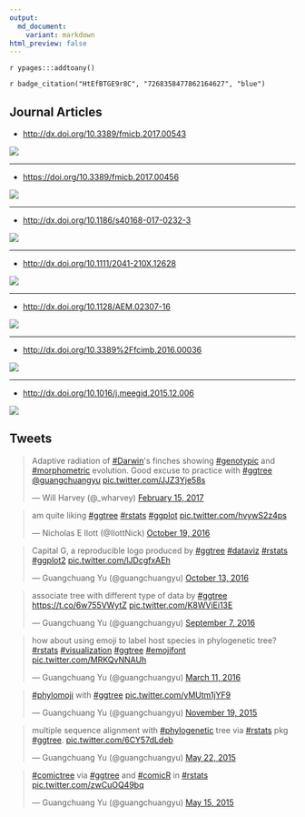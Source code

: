 ```yaml
---
output:
  md_document:
    variant: markdown
html_preview: false
---
```



`r ypages:::addtoany()`


<link rel="stylesheet" href="https://guangchuangyu.github.io/css/font-awesome.min.css">

`r badge_citation("HtEfBTGE9r8C", "7268358477862164627", "blue")`

<!-- citation:=HtEfBTGE9r8C:=7268358477862164627 -->


## <i class="fa fa-mortar-board"></i> Journal Articles

+ <http://dx.doi.org/10.3389/fmicb.2017.00543>

![](https://guangchuangyu.github.io/featured_img/ggtree/fmicb-08-00543-g0002.jpg)

----

+ <https://doi.org/10.3389/fmicb.2017.00456>

![](http://www.frontiersin.org/files/Articles/220056/fmicb-08-00456-HTML-r1/image_m/fmicb-08-00456-g002.jpg)

----

+ <http://dx.doi.org/10.1186/s40168-017-0232-3>

![](https://guangchuangyu.github.io/featured_img/ggtree/40168_2017_232_Fig2_HTML.gif)

----

+ <http://dx.doi.org/10.1111/2041-210X.12628>

![](https://guangchuangyu.github.io/featured_img/ggtree/C2mxyBuUcAEt391.jpg)

----

+ <http://dx.doi.org/10.1128/AEM.02307-16>

![](https://guangchuangyu.github.io/featured_img/ggtree/2017-01-21-115646_969x444_scrot.png)

----

+ <http://dx.doi.org/10.3389%2Ffcimb.2016.00036>

![](https://guangchuangyu.github.io/featured_img/ggtree/2016_fcimb-06-00036-g003.jpg)

----

+ <http://dx.doi.org/10.1016/j.meegid.2015.12.006>

![](https://guangchuangyu.github.io/featured_img/ggtree/2015_peiyu_1-s2.0-S1567134815300721-gr1.jpg)


## <i class="fa fa-twitter"></i> Tweets

<blockquote class="twitter-tweet" data-lang="en"><p lang="en" dir="ltr">Adaptive radiation of <a href="https://twitter.com/hashtag/Darwin?src=hash">#Darwin</a>&#39;s finches showing <a href="https://twitter.com/hashtag/genotypic?src=hash">#genotypic</a> and <a href="https://twitter.com/hashtag/morphometric?src=hash">#morphometric</a> evolution. Good excuse to practice with <a href="https://twitter.com/hashtag/ggtree?src=hash">#ggtree</a> <a href="https://twitter.com/guangchuangyu">@guangchuangyu</a> <a href="https://t.co/JJZ3Yje58s">pic.twitter.com/JJZ3Yje58s</a></p>&mdash; Will Harvey (@_wharvey) <a href="https://twitter.com/_wharvey/status/831952966701678592">February 15, 2017</a></blockquote>

<blockquote class="twitter-tweet" data-lang="en"><p lang="en" dir="ltr">am quite liking <a href="https://twitter.com/hashtag/ggtree?src=hash">#ggtree</a> <a href="https://twitter.com/hashtag/rstats?src=hash">#rstats</a> <a href="https://twitter.com/hashtag/ggplot?src=hash">#ggplot</a> <a href="https://t.co/hvywS2z4ps">pic.twitter.com/hvywS2z4ps</a></p>&mdash; Nicholas E Ilott (@IlottNick) <a href="https://twitter.com/IlottNick/status/788751417746059264">October 19, 2016</a></blockquote>

<blockquote class="twitter-tweet" data-lang="en"><p lang="es" dir="ltr">Capital G, a reproducible logo produced by <a href="https://twitter.com/hashtag/ggtree?src=hash">#ggtree</a> <a href="https://twitter.com/hashtag/dataviz?src=hash">#dataviz</a> <a href="https://twitter.com/hashtag/rstats?src=hash">#rstats</a> <a href="https://twitter.com/hashtag/ggplot2?src=hash">#ggplot2</a> <a href="https://t.co/lJDcgfxAEh">pic.twitter.com/lJDcgfxAEh</a></p>&mdash; Guangchuang Yu (@guangchuangyu) <a href="https://twitter.com/guangchuangyu/status/786429360823644160">October 13, 2016</a></blockquote>

<blockquote class="twitter-tweet" data-lang="en"><p lang="en" dir="ltr">associate tree with different type of data by <a href="https://twitter.com/hashtag/ggtree?src=hash">#ggtree</a> <a href="https://t.co/6w755VWytZ">https://t.co/6w755VWytZ</a> <a href="https://t.co/K8WViEi13E">pic.twitter.com/K8WViEi13E</a></p>&mdash; Guangchuang Yu (@guangchuangyu) <a href="https://twitter.com/guangchuangyu/status/773359054924095488">September 7, 2016</a></blockquote>

<blockquote class="twitter-tweet" data-lang="en"><p lang="en" dir="ltr">how about using emoji to label host species in phylogenetic tree? <a href="https://twitter.com/hashtag/rstats?src=hash">#rstats</a> <a href="https://twitter.com/hashtag/visualization?src=hash">#visualization</a> <a href="https://twitter.com/hashtag/ggtree?src=hash">#ggtree</a> <a href="https://twitter.com/hashtag/emojifont?src=hash">#emojifont</a> <a href="https://t.co/MRKQvNNAUh">pic.twitter.com/MRKQvNNAUh</a></p>&mdash; Guangchuang Yu (@guangchuangyu) <a href="https://twitter.com/guangchuangyu/status/708160510441566211">March 11, 2016</a></blockquote>

<blockquote class="twitter-tweet" data-lang="en"><p lang="en" dir="ltr"><a href="https://twitter.com/hashtag/phylomoji?src=hash">#phylomoji</a> with <a href="https://twitter.com/hashtag/ggtree?src=hash">#ggtree</a> <a href="https://t.co/yMUtm1jYF9">pic.twitter.com/yMUtm1jYF9</a></p>&mdash; Guangchuang Yu (@guangchuangyu) <a href="https://twitter.com/guangchuangyu/status/667337429704011777">November 19, 2015</a></blockquote>

<blockquote class="twitter-tweet" data-lang="en"><p lang="en" dir="ltr">multiple sequence alignment with <a href="https://twitter.com/hashtag/phylogenetic?src=hash">#phylogenetic</a> tree via <a href="https://twitter.com/hashtag/rstats?src=hash">#rstats</a> pkg <a href="https://twitter.com/hashtag/ggtree?src=hash">#ggtree</a>. <a href="http://t.co/6CY57dLdeb">pic.twitter.com/6CY57dLdeb</a></p>&mdash; Guangchuang Yu (@guangchuangyu) <a href="https://twitter.com/guangchuangyu/status/601676060254605312">May 22, 2015</a></blockquote>

<blockquote class="twitter-tweet" data-lang="en"><p lang="en" dir="ltr"><a href="https://twitter.com/hashtag/comictree?src=hash">#comictree</a> via <a href="https://twitter.com/hashtag/ggtree?src=hash">#ggtree</a> and <a href="https://twitter.com/hashtag/comicR?src=hash">#comicR</a> in <a href="https://twitter.com/hashtag/rstats?src=hash">#rstats</a> <a href="http://t.co/zwCuOQ49bq">pic.twitter.com/zwCuOQ49bq</a></p>&mdash; Guangchuang Yu (@guangchuangyu) <a href="https://twitter.com/guangchuangyu/status/599078224576942080">May 15, 2015</a></blockquote>

<script async src="//platform.twitter.com/widgets.js" charset="utf-8"></script>



